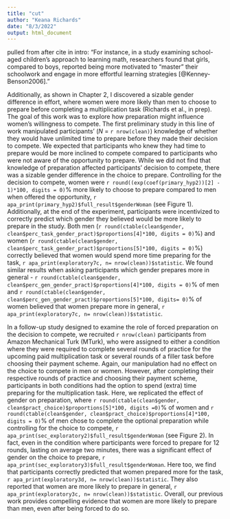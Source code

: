```yaml
---
title: "cut"
author: "Keana Richards"
date: "8/3/2022"
output: html_document
---
```


pulled from after cite in intro: "For instance, in a study examining school-aged children’s approach to learning math, researchers found that girls, compared to boys, reported being more motivated to “master” their schoolwork and engage in more effortful learning strategies [@Kenney-Benson2006]."

Additionally, as shown in Chapter 2, I discovered a sizable gender difference in effort, where women were more likely than men to choose to prepare before completing a multiplication task (Richards et al., in prep). The goal of this work was to explore how preparation might influence women’s willingness to compete. The first preliminary study in this line of work manipulated participants’ (_N_ = `r nrow(clean)`) knowledge of whether they would have unlimited time to prepare before they made their decision to compete. We expected that participants who knew they had time to prepare would be more inclined to compete compared to participants who were not aware of the opportunity to prepare. While we did not find that knowledge of preparation affected participants’ decision to compete, there was a sizable gender difference in the choice to prepare. Controlling for the decision to compete, women were `r round((exp(coef(primary_hyp2))[2] - 1)*100, digits = 0)`% more likely to choose to prepare compared to men when offered the opportunity, `r apa_print(primary_hyp2)$full_result$genderWoman` (see Figure 1). Additionally, at the end of the experiment, participants were incentivized to correctly predict which gender they believed would be more likely to prepare in the study. Both men (`r round(ctable(clean$gender, clean$perc_task_gender_pract)$proportions[4]*100, digits = 0)`%) and women (`r round(ctable(clean$gender, clean$perc_task_gender_pract)$proportions[5]*100, digits = 0)`%) correctly believed that women would spend more time preparing for the task, `r apa_print(exploratory7c, n= nrow(clean))$statistic`. We found similar results when asking participants which gender prepares more in general - `r round(ctable(clean$gender, clean$perc_gen_gender_pract)$proportions[4]*100, digits = 0)`% of men and `r round(ctable(clean$gender, clean$perc_gen_gender_pract)$proportions[5]*100, digits= 0)`% of women believed that women prepare more in general, `r apa_print(exploratory7c, n= nrow(clean))$statistic`. 


In a follow-up study designed to examine the role of forced preparation on the decision to compete, we recruited `r nrow(clean)` participants from Amazon Mechanical Turk (MTurk), who were assigned to either a condition where they were required to complete several rounds of practice for the upcoming paid multiplication task or several rounds of a filler task before choosing their payment scheme. Again, our manipulation had no effect on the choice to compete in men or women. However, after completing their respective rounds of practice and choosing their payment scheme, participants in both conditions had the option to spend (extra) time preparing for the multiplication task. Here, we replicated the effect of gender on preparation, where `r round(ctable(clean$gender, clean$pract_choice)$proportions[5]*100, digits =0)`% of women and `r round(ctable(clean$gender, clean$pract_choice)$proportions[4]*100, digits = 0)`% of men chose to complete the optional preparation while controlling for the choice to compete, `r apa_print(sec_exploratory2)$full_result$genderWoman` (see Figure 2). In fact, even in the condition where participants were forced to prepare for 12 rounds, lasting on average two minutes, there was a significant effect of gender on the choice to prepare, `r apa_print(sec_exploratory3)$full_result$genderWoman`. Here too, we find that participants correctly predicted that women prepared more for the task, `r apa_print(exploratory3d, n= nrow(clean))$statistic`. They also reported that women are more likely to prepare in general, `r apa_print(exploratory3c, n= nrow(clean))$statistic`. Overall, our previous work provides compelling evidence that women are more likely to prepare than men, even after being forced to do so. 
